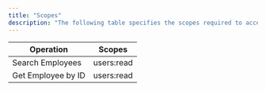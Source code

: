 ```yaml
---
title: "Scopes"
description: "The following table specifies the scopes required to access the Employee API endpoints:"
---
```


| Operation          | Scopes     |
| ------------------ | ---------- |
| Search Employees   | users:read |
| Get Employee by ID | users:read |

<Info />
